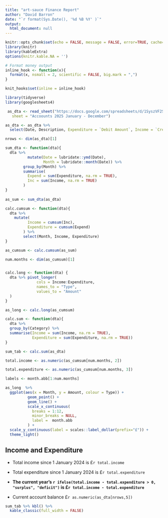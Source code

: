 ```yaml
---
title: "art-sauce Finance Report"
author: "David Barron"
date: "`r format(Sys.Date(), '%d %B %Y' )`"
output:
  html_document: null
---
```


```r
knitr::opts_chunk$set(echo = FALSE, message = FALSE, error=TRUE, cache=FALSE)
library(knitr)
library(kableExtra)
options(knitr.kable.NA = '')

# Format money output
inline_hook <- function(x){
  format(x, nsmall = 2, scientific = FALSE, big.mark = ",")
}

knit_hooks$set(inline = inline_hook)

```

```r
library(tidyverse)
library(googlesheets4)


```

```r
 as_dta <- read_sheet("https://docs.google.com/spreadsheets/d/1SyszVF2SYg594Z6yqFBbyGqJxVR2C6IjfhJF35Obvks/edit?usp=sharing",
   sheet = "Accoounts 2025 January - December")

as_dta <- as_dta %>%
  select(Date, Description, Expenditure = `Debit Amount`, Income = `Credit Amount`, Balance, Category)

nrows <- dim(as_dta)[1]
```

```r

sum_dta <- function(dta){
  dta %>%
          mutate(Date = lubridate::ymd(Date),
                 Month = lubridate::month(Date)) %>%
        group_by(Month) %>%
        summarise(
          Expend = sum(Expenditure, na.rm = TRUE),
          Inc = sum(Income, na.rm = TRUE)
        )  
}
 
as_sum <- sum_dta(as_dta)

calc.cumsum <- function(dta){
  dta %>%
    mutate(
          Income = cumsum(Inc),
          Expenditure = cumsum(Expend)
        ) %>%
        select(Month, Income, Expenditure)
}

as_cumsum <- calc.cumsum(as_sum)

num.months <- dim(as_cumsum)[1]


calc.long <- function(dta) {
  dta %>% pivot_longer(
              cols = Income:Expenditure,
              names_to = "Type",
              values_to = "Amount"
  ) 
}

as_long <- calc.long(as_cumsum)

calc.sum <- function(dta){
  dta %>%
  group_by(Category) %>%
  summarise(Income = sum(Income, na.rm = TRUE),
            Expenditure = sum(Expenditure, na.rm = TRUE))
}

sum_tab <- calc.sum(as_dta)

total.income <- as.numeric(as_cumsum[num.months, 2])

total.expenditure <- as.numeric(as_cumsum[num.months, 3]) 


```

```r

labels <- month.abb[1:num.months]

as_long  %>%
  ggplot(aes(x = Month, y = Amount, colour = Type)) + 
          geom_point() +
          geom_line() +
          scale_x_continuous(
            breaks = 1:12,
            minor_breaks = NULL,
            label =  month.abb
          ) + 
  scale_y_continuous(label = scales::label_dollar(prefix="£")) +
  theme_light() 

```


## Income and Expenditure

- Total income since 1 January 2024 is £`r total.income`

- Total expenditure since 1 January 2024 is £`r total.expenditure`

- **The current year's `r ifelse(total.income - total.expenditure > 0, "surplus", "deficit")` is £`r total.income - total.expenditure`**

- Current account balance £`r as.numeric(as_dta[nrows,5]) `


```r

sum_tab %>% kbl() %>%
  kable_classic(full_width = FALSE)

```
